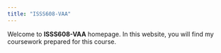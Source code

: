 ```yaml
---
title: "ISSS608-VAA"
---
```


Welcome to **ISSS608-VAA** homepage. In this website, you will find my coursework prepared for this course.
